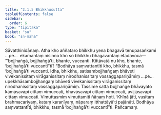 ```yaml
---
title: "2.1.5 Bhikkhusutta"
tableOfContents: false
sidebar:
  order: 6
type: "tipitaka"
basket: "su"
book: "sn-maha"
---
```



<DynamicBreadcrumb />

<Division number="186" book="sn-maha">

<Paragraph number="397" book="sn-maha">
Sāvatthinidānaṃ. Atha kho aññataro bhikkhu yena bhagavā tenupasaṅkami …pe…  ekamantaṃ nisinno kho so bhikkhu bhagavantaṃ etadavoca—  “‘bojjhaṅgā, bojjhaṅgā’ti, bhante, vuccanti. Kittāvatā nu kho, bhante, ‘bojjhaṅgā’ti vuccantī”ti? “Bodhāya saṃvattantīti kho, bhikkhu, tasmā ‘bojjhaṅgā’ti vuccanti. Idha, bhikkhu, satisambojjhaṅgaṃ bhāveti vivekanissitaṃ virāganissitaṃ nirodhanissitaṃ vossaggapariṇāmiṃ …pe…  upekkhāsambojjhaṅgaṃ bhāveti vivekanissitaṃ virāganissitaṃ nirodhanissitaṃ vossaggapariṇāmiṃ. Tassime satta bojjhaṅge bhāvayato kāmāsavāpi cittaṃ vimuccati, bhavāsavāpi cittaṃ vimuccati, avijjāsavāpi cittaṃ vimuccati. Vimuttasmiṃ vimuttamiti ñāṇaṃ hoti. ‘Khīṇā jāti, vusitaṃ brahmacariyaṃ, kataṃ karaṇīyaṃ, nāparaṃ itthattāyā’ti pajānāti. Bodhāya saṃvattantīti, bhikkhu, tasmā ‘bojjhaṅgā’ti vuccantī”ti.

</Paragraph>
</Division>

<Paragraph number="398" type="center" book="sn-maha">
Pañcamaṃ.
</Paragraph>